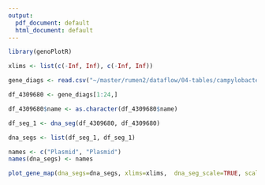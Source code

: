 ```yaml
---
output:
  pdf_document: default
  html_document: default
---
```


```r
library(genoPlotR)

xlims <- list(c(-Inf, Inf), c(-Inf, Inf))

gene_diags <- read.csv("~/master/rumen2/dataflow/04-tables/campylobacter_coli_plasmid_diagram.csv")

df_4309680 <- gene_diags[1:24,]

df_4309680$name <- as.character(df_4309680$name)

df_seg_1 <- dna_seg(df_4309680, df_4309680)

dna_segs <- list(df_seg_1, df_seg_1)

names <- c("Plasmid", "Plasmid")
names(dna_segs) <- names

plot_gene_map(dna_segs=dna_segs, xlims=xlims,  dna_seg_scale=TRUE, scale=FALSE)
```